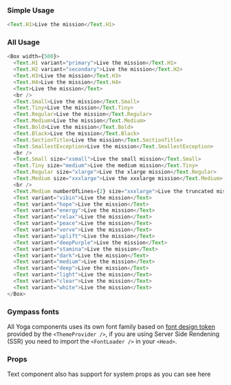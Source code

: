 
### Simple Usage

```javascript reactLive=true
<Text.H1>Live the mission</Text.H1>
```

### All Usage

```javascript reactLive=true
<Box width={500}>
  <Text.H1 variant="primary">Live the mission</Text.H1>
  <Text.H2 variant="secondary">Live the mission</Text.H2>
  <Text.H3>Live the mission</Text.H3>
  <Text.H4>Live the mission</Text.H4>
  <Text>Live the mission</Text>
  <br />
  <Text.Small>Live the mission</Text.Small>
  <Text.Tiny>Live the mission</Text.Tiny>
  <Text.Regular>Live the mission</Text.Regular>
  <Text.Medium>Live the mission</Text.Medium>
  <Text.Bold>Live the mission</Text.Bold>
  <Text.Black>Live the mission</Text.Black>
  <Text.SectionTitle>Live the mission</Text.SectionTitle>
  <Text.SmallestException>Live the mission</Text.SmallestException>
  <br />
  <Text.Small size="xsmall">Live the small mission</Text.Small>
  <Text.Tiny size="medium">Live the medium mission</Text.Tiny>
  <Text.Regular size="xlarge">Live the xlarge mission</Text.Regular>
  <Text.Medium size="xxxlarge">Live the xxxlarge mission</Text.Medium>
  <br />
  <Text.Medium numberOfLines={2} size="xxxlarge">Live the truncated mission<br />After two lines</Text.Medium>
  <Text variant="vibin">Live the mission</Text>
  <Text variant="hope">Live the mission</Text>
  <Text variant="energy">Live the mission</Text>
  <Text variant="relax">Live the mission</Text>
  <Text variant="peace">Live the mission</Text>
  <Text variant="verve">Live the mission</Text>
  <Text variant="uplift">Live the mission</Text>
  <Text variant="deepPurple">Live the mission</Text>
  <Text variant="stamina">Live the mission</Text>
  <Text variant="dark">Live the mission</Text>
  <Text variant="medium">Live the mission</Text>
  <Text variant="deep">Live the mission</Text>
  <Text variant="light">Live the mission</Text>
  <Text variant="clear">Live the mission</Text>
  <Text variant="white">Live the mission</Text>
</Box>
```

### Gympass fonts

All Yoga components uses its own font family based on
[font design token](https://gympass.github.io/yoga/guidelines/tokens/fonts)
provided by the `<ThemeProvider />`, if you are using Server Side Rendening
(SSR) you need to import the `<FontLoader />` in your `<Head>`.

### Props

Text component also has support for system props as you can see <GatsbyLink to="/system/getting-started">here</GatsbyLink>

<PropsTable component="Text" platform="web" />
